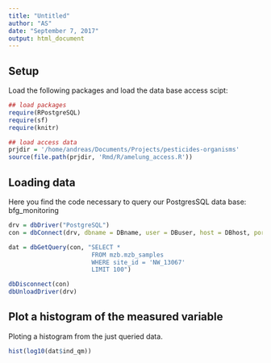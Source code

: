```yaml
---
title: "Untitled"
author: "AS"
date: "September 7, 2017"
output: html_document
---
```


## Setup

Load the following packages and load the data base access scipt:

```r
## load packages
require(RPostgreSQL)
require(sf)
require(knitr)

## load access data
prjdir = '/home/andreas/Documents/Projects/pesticides-organisms'
source(file.path(prjdir, 'Rmd/R/amelung_access.R'))
```

## Loading data

Here you find the code necessary to query our PostgresSQL data base: bfg_monitoring

```r
drv = dbDriver("PostgreSQL")
con = dbConnect(drv, dbname = DBname, user = DBuser, host = DBhost, port = DBport, password = DBpassword)

dat = dbGetQuery(con, "SELECT *
                       FROM mzb.mzb_samples
                       WHERE site_id = 'NW_13067'
                       LIMIT 100")

dbDisconnect(con)
dbUnloadDriver(drv)
```

## Plot a histogram of the measured variable

Ploting a histogram from the just queried data.

```r
hist(log10(dat$ind_qm))
```

